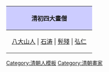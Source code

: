 {|align=center style="border:1px solid #AAAAAA; margin-top:5px; margin-bottom:5px; "
!style="background-color:#CCCCFF;"|清初四大畫僧
|- 
| style="padding-left:15px; padding-right:15px;" | [[八大山人]] | [[石涛]] | [[髡殘]] | [[弘仁 (清朝)|弘仁]] 
|}<includeonly></includeonly>
<noinclude>[[Category:清朝人模板]][[Category:清朝畫家]]</noinclude>